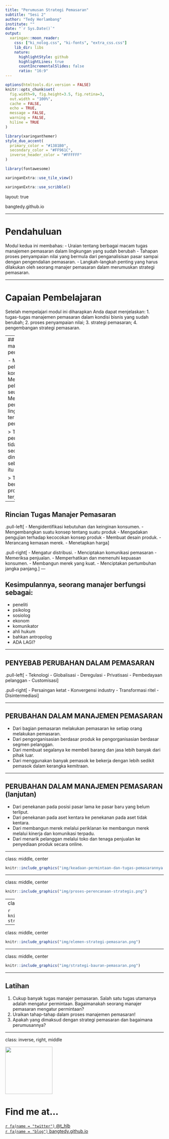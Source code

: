 ```yaml
---
title: "Perumusan Strategi Pemasaran"
subtitle: "Sesi 2"
author: "Tedy Herlambang"
institute: ""
date: "`r Sys.Date()`"
output:
  xaringan::moon_reader:
    css: ["ki_nolog.css", "ki-fonts", "extra_css.css"]
    lib_dir: libs
    nature:
      highlightStyle: github
      highlightLines: true
      countIncrementalSlides: false
      ratio: "16:9"
---
```

```r
options(htmltools.dir.version = FALSE)
knitr::opts_chunk$set(
  fig.width=9, fig.height=3.5, fig.retina=3,
  out.width = "100%",
  cache = FALSE,
  echo = TRUE,
  message = FALSE, 
  warning = FALSE,
  hiline = TRUE
)
```

```r
library(xaringanthemer)
style_duo_accent(
  primary_color = "#1381B0",
  secondary_color = "#FF961C",
  inverse_header_color = "#FFFFFF"
)
```

```r
library(fontawesome)
```

```r
xaringanExtra::use_tile_view()
```

```r
xaringanExtra::use_scribble()
```
layout: true

<div class="my-footer"><span>bangtedy.github.io</span></div>

---

# Pendahuluan
Modul kedua ini membahas: 
- Uraian tentang berbagai macam tugas manajemen pemasaran dalam lingkungan yang sudah berubah
- Tahapan proses penyampaian nilai yang bermula dari penganalisisan pasar sampai dengan pengendalian pemasaran.
- Langkah-langkah penting yang harus dilakukan oleh seorang manajer pemasaran dalam merumuskan strategi pemasaran.

---

# Capaian Pembelajaran
Setelah mempelajari modul ini diharapkan Anda dapat menjelaskan:
1. tugas-tugas manajemen pemasaran dalam kondisi bisnis yang sudah berubah;
2. proses penyampaian nilai;
3. strategi pemasaran;
4. pengembangan strategi pemasaran.

---
## Tugas utama manajer pemasaran

- Mendapatkan pelanggan atau konsumen.
- Mempertahankan pelanggan seumur hidup.
- Menanggapi perubahan lingkungan termasuk persaingan.

> Tugas manajer pemasaran itu tidaklah sederhana, dimulai jauh sebelum produk itu dibuat dan …

> Tidak akan berakhir sampai produknya terjual.

---

## Rincian Tugas Manajer Pemasaran
.pull-left[
- Mengidentifikasi kebutuhan dan keinginan konsumen.
- Mengembangkan suatu konsep tentang suatu produk
- Mengadakan pengujian terhadap kecocokan konsep produk
- Membuat desain produk.
- Merancang kemasan merek.
- Menetapkan harga
]

.pull-right[
- Mengatur distribusi.
- Menciptakan komunikasi pemasaran
- Memeriksa penjualan.
- Memperhatikan dan memenuhi kepuasan konsumen.
- Membangun merek yang kuat.
- Menciptakan pertumbuhan jangka panjang.
]
---

## Kesimpulannya, seorang manajer berfungsi sebagai:
- peneliti
- psikolog
- sosiolog
- ekonom
- komunikator
- ahli hukum
- bahkan antropolog
- ADA LAGI?

---

## PENYEBAB PERUBAHAN DALAM PEMASARAN

.pull-left[
- Teknologi
- Globalisasi
- Deregulasi
- Privatisasi
- Pembedayaan pelanggan
- Customisasi
]

.pull-right[
- Persaingan ketat
- Konvergensi industry
- Transformasi ritel
- Disintermediasi
]

---

## PERUBAHAN DALAM MANAJEMEN PEMASARAN

- Dari bagian pemasaran melakukan pemasaran ke setiap orang melakukan pemasaran.
- Dari pengorganisasian berdasar produk ke pengorganisasian berdasar segmen pelanggan.
- Dari membuat segalanya ke membeli barang dan jasa lebih banyak dari pihak luar.
- Dari menggunakan banyak pemasok ke bekerja dengan lebih sedikit pemasok dalam kerangka kemitraan.

---

## PERUBAHAN DALAM MANAJEMEN PEMASARAN (lanjutan)
- Dari penekanan pada posisi pasar lama ke pasar baru yang belum terliput.
- Dari penekanan pada aset kentara ke penekanan pada aset tidak kentara.
- Dari membangun merek melalui periklanan ke membangun merek melalui kinerja dan komunikasi terpadu.
- Dari menarik pelanggan melalui toko dan tenaga penjualan ke penyediaan produk secara online.

---

class: middle, center

```r
knitr::include_graphics("img/keadaan-permintaan-dan-tugas-pemasarannya.png")
```

---

class: middle, center

```r
knitr::include_graphics("img/proses-perencanaan-strategis.png")
```

---
class: middle, center

```r
knitr::include_graphics("img/tujuan-strategi-taktik.png")
```
---

class: middle, center

```r
knitr::include_graphics("img/elemen-strategi-pemasaran.png")
```

---

class: middle, center

```r
knitr::include_graphics("img/strategi-bauran-pemasaran.png")
```
---

## Latihan

1. Cukup banyak tugas manajer pemasaran. Salah satu tugas utamanya adalah mengatur permintaan. Bagaimanakah seorang manajer pemasaran mengatur permintaan?
2. Uraikan tahap-tahap dalam proses manajemen pemasaran!
3. Apakah yang dimaksud dengan strategi pemasaran dan bagaimana
perumusannya?

---

class: inverse, right, middle

<img class= "circle" src="https://github.com/bangtedy.png" width="150px"/>

# Find me at...

[`r fa(name = "twitter")` @t_hlb](http://twitter.com/t_hlb)  
[`r fa(name = "blog")` bangtedy.github.io](https://bangtedy.github.io)





